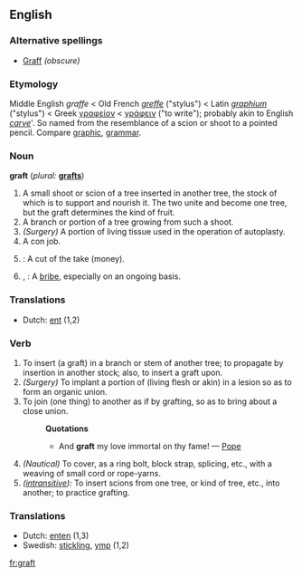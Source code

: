==English==

===Alternative spellings===
*[[Graff]] ''(obscure)''

===Etymology===
Middle English ''graffe'' < Old French ''[[greffe]]'' ("stylus") < Latin ''[[graphium]]'' ("stylus") < Greek [[γραφείον]] < [[γράφειν]] ("to write"); probably akin to English ''[[carve]]'''. So named from the resemblance of a scion or shoot to a pointed pencil. Compare [[graphic]], [[grammar]].

===Noun===
'''graft'''  (''plural:'' '''[[grafts]]''')
# A small shoot or scion of a tree inserted in another tree, the stock of which is to support and nourish it. The two unite and become one tree, but the graft determines the kind of fruit.
# A branch or portion of a tree growing from such a shoot. 
# ''(Surgery)'' A portion of living tissue used in the operation of autoplasty.
# A con job.
# {{slang}}: A cut of the take (money).
# {{US}}, {{cattag|Politics}}: A [[bribe]], especially on an ongoing basis. {{uncountable}}

===Translations===
*Dutch: [[ent]] {{m}} (1,2)

===Verb===
{{en-infl-reg-consonant|graft||}}
# To insert (a graft) in a branch or stem of another tree; to propagate by insertion in another stock; also, to insert a graft upon.
# ''(Surgery)'' To implant a portion of (living flesh or akin) in a lesion so as to form an organic union.
# To join (one thing) to another as if by grafting, so as to bring about a close union.
#:'''Quotations'''
#:*And '''graft''' my love immortal on thy fame! — [[Pope]]
# ''(Nautical)'' To cover, as a ring bolt, block strap, splicing, etc., with a weaving of small cord or rope-yarns.
# ''([[intransitive]]):'' To insert scions from one tree, or kind of tree, etc., into another; to practice grafting.

===Translations===
*Dutch: [[enten]] {{m}} (1,3)
*Swedish: [[stickling]], [[ymp]] (1,2)
[[fr:graft]]